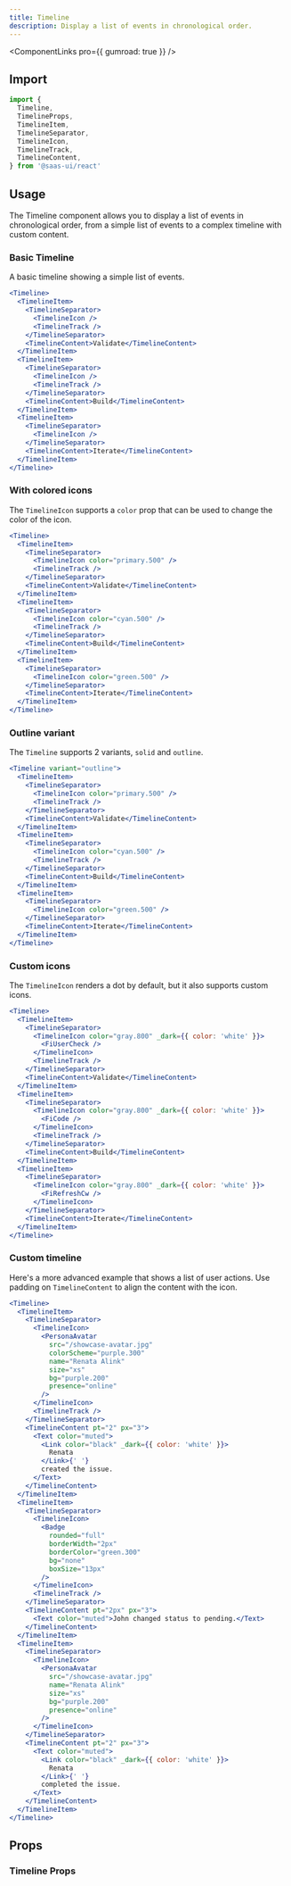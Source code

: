 ```yaml
---
title: Timeline
description: Display a list of events in chronological order.
---
```


<ComponentLinks pro={{ gumroad: true }} />

## Import

```ts
import {
  Timeline,
  TimelineProps,
  TimelineItem,
  TimelineSeparator,
  TimelineIcon,
  TimelineTrack,
  TimelineContent,
} from '@saas-ui/react'
```

## Usage

The Timeline component allows you to display a list of events in chronological order, from a simple list of events to a complex timeline with custom content.

### Basic Timeline

A basic timeline showing a simple list of events.

```jsx
<Timeline>
  <TimelineItem>
    <TimelineSeparator>
      <TimelineIcon />
      <TimelineTrack />
    </TimelineSeparator>
    <TimelineContent>Validate</TimelineContent>
  </TimelineItem>
  <TimelineItem>
    <TimelineSeparator>
      <TimelineIcon />
      <TimelineTrack />
    </TimelineSeparator>
    <TimelineContent>Build</TimelineContent>
  </TimelineItem>
  <TimelineItem>
    <TimelineSeparator>
      <TimelineIcon />
    </TimelineSeparator>
    <TimelineContent>Iterate</TimelineContent>
  </TimelineItem>
</Timeline>
```

### With colored icons

The `TimelineIcon` supports a `color` prop that can be used to change the color of the icon.

```jsx
<Timeline>
  <TimelineItem>
    <TimelineSeparator>
      <TimelineIcon color="primary.500" />
      <TimelineTrack />
    </TimelineSeparator>
    <TimelineContent>Validate</TimelineContent>
  </TimelineItem>
  <TimelineItem>
    <TimelineSeparator>
      <TimelineIcon color="cyan.500" />
      <TimelineTrack />
    </TimelineSeparator>
    <TimelineContent>Build</TimelineContent>
  </TimelineItem>
  <TimelineItem>
    <TimelineSeparator>
      <TimelineIcon color="green.500" />
    </TimelineSeparator>
    <TimelineContent>Iterate</TimelineContent>
  </TimelineItem>
</Timeline>
```

### Outline variant

The `Timeline` supports 2 variants, `solid` and `outline`.

```jsx
<Timeline variant="outline">
  <TimelineItem>
    <TimelineSeparator>
      <TimelineIcon color="primary.500" />
      <TimelineTrack />
    </TimelineSeparator>
    <TimelineContent>Validate</TimelineContent>
  </TimelineItem>
  <TimelineItem>
    <TimelineSeparator>
      <TimelineIcon color="cyan.500" />
      <TimelineTrack />
    </TimelineSeparator>
    <TimelineContent>Build</TimelineContent>
  </TimelineItem>
  <TimelineItem>
    <TimelineSeparator>
      <TimelineIcon color="green.500" />
    </TimelineSeparator>
    <TimelineContent>Iterate</TimelineContent>
  </TimelineItem>
</Timeline>
```

### Custom icons

The `TimelineIcon` renders a dot by default, but it also supports custom icons.

```jsx
<Timeline>
  <TimelineItem>
    <TimelineSeparator>
      <TimelineIcon color="gray.800" _dark={{ color: 'white' }}>
        <FiUserCheck />
      </TimelineIcon>
      <TimelineTrack />
    </TimelineSeparator>
    <TimelineContent>Validate</TimelineContent>
  </TimelineItem>
  <TimelineItem>
    <TimelineSeparator>
      <TimelineIcon color="gray.800" _dark={{ color: 'white' }}>
        <FiCode />
      </TimelineIcon>
      <TimelineTrack />
    </TimelineSeparator>
    <TimelineContent>Build</TimelineContent>
  </TimelineItem>
  <TimelineItem>
    <TimelineSeparator>
      <TimelineIcon color="gray.800" _dark={{ color: 'white' }}>
        <FiRefreshCw />
      </TimelineIcon>
    </TimelineSeparator>
    <TimelineContent>Iterate</TimelineContent>
  </TimelineItem>
</Timeline>
```

### Custom timeline

Here's a more advanced example that shows a list of user actions.
Use padding on `TimelineContent` to align the content with the icon.

```jsx
<Timeline>
  <TimelineItem>
    <TimelineSeparator>
      <TimelineIcon>
        <PersonaAvatar
          src="/showcase-avatar.jpg"
          colorScheme="purple.300"
          name="Renata Alink"
          size="xs"
          bg="purple.200"
          presence="online"
        />
      </TimelineIcon>
      <TimelineTrack />
    </TimelineSeparator>
    <TimelineContent pt="2" px="3">
      <Text color="muted">
        <Link color="black" _dark={{ color: 'white' }}>
          Renata
        </Link>{' '}
        created the issue.
      </Text>
    </TimelineContent>
  </TimelineItem>
  <TimelineItem>
    <TimelineSeparator>
      <TimelineIcon>
        <Badge
          rounded="full"
          borderWidth="2px"
          borderColor="green.300"
          bg="none"
          boxSize="13px"
        />
      </TimelineIcon>
      <TimelineTrack />
    </TimelineSeparator>
    <TimelineContent pt="2px" px="3">
      <Text color="muted">John changed status to pending.</Text>
    </TimelineContent>
  </TimelineItem>
  <TimelineItem>
    <TimelineSeparator>
      <TimelineIcon>
        <PersonaAvatar
          src="/showcase-avatar.jpg"
          name="Renata Alink"
          size="xs"
          bg="purple.200"
          presence="online"
        />
      </TimelineIcon>
    </TimelineSeparator>
    <TimelineContent pt="2" px="3">
      <Text color="muted">
        <Link color="black" _dark={{ color: 'white' }}>
          Renata
        </Link>{' '}
        completed the issue.
      </Text>
    </TimelineContent>
  </TimelineItem>
</Timeline>
```

## Props

### Timeline Props

<PropsTable of="Timeline" />
